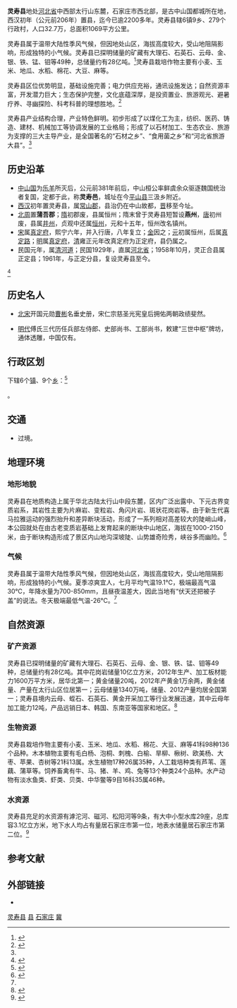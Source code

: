 {{Infobox China County
| county = 灵寿县
| usedname = 
| nameorigin = 
| Photo = 
| Photoname = 
| map = 
| map_caption = 
| Pinyin = Língshòu Xiàn
| Belong = [[河北省|河北省]][[石家庄市|石家庄市]]
| Types = [[县|县]]
| admincode = 
| founded = 
| seat = 
| officerTitle = 
| officer = 
| officerTitle2 = 
| officer2 = 
| division = 15
| town = 6
| township = 9
| subdistrict = 
| dialect =
| post code = 050500 
| phone code = 311
| coordinate = 
| area = 1069
| area land = 
| area water = 
| census yr = 2016年
| pop = 34.2万
| density =  
| GDP = 
| GDP_as_of = 
| GDPPC = 
| carlicense = 
| web = http://www.lingshou.gov.cn
| web_title = 灵寿县人民政府
}}
'''灵寿县'''地处[[河北省|河北省]]中西部太行山东麓，石家庄市西北部，是古中山国都城所在地，西汉初年（公元前206年）置县，迄今已逾2200多年。灵寿县辖6镇9乡、279个行政村，人口32.7万，总面积1069平方公里。

灵寿县属于温带大陆性季风气候，但因地处山区，海拔高度较大，受山地阻隔影响，形成独特的小气候。灵寿县已探明储量的矿藏有大理石、石英石、云母、金、银、铁、锰、钼等49种，总储量约有28亿吨。<ref>{{Cite web|url=http://ls.sjzchina.com/col/1291272430963/2010/09/01/1291282325484.html|title=矿产资源|accessdate=2017-02-14|author=|date=2010-09-01|publisher=灵寿县人民政府|deadurl=yes|archiveurl=https://web.archive.org/web/20170218235109/http://ls.sjzchina.com/col/1291272430963/2010/09/01/1291282325484.html|archivedate=2017-02-18}}</ref>灵寿县栽培作物主要有小麦、玉米、地瓜、水稻、棉花、大豆、麻等。

灵寿县区位优势明显，基础设施完善；电力供应充裕，通讯设施发达；自然资源丰富，开发潜力巨大；生态保护完整，文化底蕴深厚，是投资置业、旅游观光、避暑疗养、寻幽探险、科考科普的理想胜地。<ref name="#1">{{Cite web|url=http://ls.sjzchina.com/col/1291272430963/2010/08/31/1291282319984.html|title=基础优势|accessdate=2017-02-14|author=|date=2010-08-31|publisher=灵寿县人民政府|deadurl=yes|archiveurl=https://web.archive.org/web/20170219010829/http://ls.sjzchina.com/col/1291272430963/2010/08/31/1291282319984.html|archivedate=2017-02-19}}</ref>

灵寿县产业结构合理，产业特色鲜明。初步形成了以煤化工为主，纺织、医药、铸造、建材、机械加工等协调发展的工业格局；形成了以石材加工、生态农业、旅游为支撑的三大主导产业，是全国著名的“石材之乡”、“食用菌之乡”和“河北省旅游大县”。<ref name="#1"/>

== 历史沿革 ==
* [[中山国|中山国]]为[[乐羊|乐羊]]所灭后，公元前381年前后，中山桓公率鲜虞余众驱逐魏国统治者复国，定都于此，称'''灵寿邑'''，城址在今[[平山县|平山县]]三汲乡附近。
* [[西汉|西汉]]初年置灵寿县，属[[常山郡|常山郡]]，县治仍在中山故都，[[晋朝|晋]]移至今址。
* [[北周|北周]]置'''蒲吾郡'''；[[隋朝|隋]]初郡废，县属恒州；隋末曾于灵寿县短暂设'''燕州'''，[[唐朝|唐]]初州废，县属[[井州|井州]]，贞观中还属[[恒州|恒州]]，元和十五年，恒州改名镇州。
* [[宋朝|宋]]属[[真定府|真定府]]，熙宁六年，并入行唐，八年复立；[[金朝|金]]因之；[[元朝|元]]初属恒州，后属[[真定路|真定路]]；[[明朝|明]]属[[真定府|真定府]]，[[清朝|清]]雍正元年改真定府为正定府，县仍属之。
* 民国元年，属[[清河道|清河道]]；民国1929年，直属[[河北省|河北省]]；1958年10月，灵正合县属正定县；1961年，与正定分县，复设灵寿县至今。

<ref>{{Cite web|url=http://ls.sjzchina.com/col/1291272430963/2010/08/31/1291282321296.html|title=历史文化|accessdate=2017-02-18|author=灵寿之窗|date=2010-08-31|publisher=灵寿县人民政府|deadurl=yes|archiveurl=https://web.archive.org/web/20170219002440/http://ls.sjzchina.com/col/1291272430963/2010/08/31/1291282321296.html|archivedate=2017-02-19}}</ref>

== 历史名人 ==
* [[北宋|北宋]]开国元勋[[曹彬|曹彬]]名垂史册，宋仁宗慈圣光宪皇后拥佑两朝政绩斐然。

* [[明代|明代]]傅氏三代历任兵部左侍郎、史部尚书、工部尚书，敕建“三世中枢”牌坊，通体透雕，中国仅有。

== 行政区划 ==
{{PAGENAMEBASE}}下辖6个[[镇|镇]]、9个[[乡_(中华人民共和国)|乡]]：<ref>{{PRC admin/ref sgc|13/01/26/000/000}}</ref>

{{PRC admin/children|13/01/26/000/000}}。

== 交通 ==
* {{中国国道名|234}}过境。

== 地理环境 ==

=== 地形地貌 ===
灵寿县在地质构造上属于华北古陆太行山中段东麓，区内广泛出露中、下元古界变质岩系，其岩性主要为片麻岩、变粒岩、角闪片岩、斑状花岗岩等。由于新生代喜马拉雅运动的强烈抬升和差异断块活动，形成了一系列相对高差较大的陡峭山峰，本公园就处在由古老变质岩基础上发育起来的断块中山地区，海拔在1000-2150米，由于断块构造形成了景区内山地沟深坡陡、山势雄奇险秀，峡谷多而幽险。<ref name="#2">{{Cite web|url=http://ls.sjzchina.com/col/1291273465620/2009/06/17/1291282815609.html|title=灵寿介绍|accessdate=2017-02-18|author=灵寿之窗|date=2009-06-17|work=ls.sjzchina.com|publisher=灵寿县人民政府|deadurl=yes|archiveurl=https://web.archive.org/web/20170219031110/http://ls.sjzchina.com/col/1291273465620/2009/06/17/1291282815609.html|archivedate=2017-02-19}}</ref>

=== 气候 ===
灵寿县属于温带大陆性季风气候，但因地处山区，海拔高度较大，受山地阻隔影响，形成独特的小气候。夏季凉爽宜人，七月平均气温19.1℃，极端最高气温30℃，年降水量为700-850mm，且昼夜温差大，因此当地有“伏天还把被子盖”的说法。冬天极端最低气温-26℃。<ref name="#2"/>

== 自然资源 ==

=== 矿产资源 ===
灵寿县已探明储量的矿藏有大理石、石英石、云母、金、银、铁、锰、钼等49种，总储量约有28亿吨。其中花岗岩储量10亿立方米，2012年生产、加工板材能力1600万平方米，居华北第一；黄金储量20吨，2012年产黄金1万余两，黄金储量、产量在太行山区位居第一；云母储量1340万吨，储量、2012产量均居全国第一；灵寿县境内云母、蛭石、石英石、黄金开采加工等行业发展迅速，其中云母年加工能力12吨，产品远销日本、韩国、东南亚等国家和地区。<ref>{{Cite web|url=http://ls.sjzchina.com/col/1291272430963/2010/09/01/1291282325484.html|title=矿产资源|accessdate=2017-02-18|author=灵寿之窗|date=2010-09-01|work=ls.sjzchina.com|publisher=灵寿县人民政府|deadurl=yes|archiveurl=https://web.archive.org/web/20170218235109/http://ls.sjzchina.com/col/1291272430963/2010/09/01/1291282325484.html|archivedate=2017-02-18}}</ref>

=== 生物资源 ===
灵寿县栽培作物主要有小麦、玉米、地瓜、水稻、棉花、大豆、麻等41科98种136个品种。木本植物主要有毛白杨、泡桐、刺槐、白榆、旱柳、楸树、欧美杨、大枣、苹果、杏树等21科13属。水生植物17种26属35种，人工栽培种类有芦苇、莲藕、蒲草等。饲养畜禽有牛、马、猪、羊、鸡、兔等13个种类24个品种。水产动物有淡水鱼类、虾类、贝类、中华鳖等9目16科35属46种。

=== 水资源 ===
灵寿县充足的水资源有滹沱河、磁河、松阳河等9条，有大中小型水库29座，总库容3.1亿立方米，地下水人均占有量居石家庄市第一位，地表水储量居石家庄市第二位。<ref>{{Cite web|url=http://ls.sjzchina.com/col/1291272430963/2010/09/01/1291282324828.html|title=水资源|accessdate=2017-02-18|author=灵寿之窗|date=2016-09-01|work=ls.sjzchina.com|publisher=灵寿县人民政府|deadurl=yes|archiveurl=https://web.archive.org/web/20170219022608/http://ls.sjzchina.com/col/1291272430963/2010/09/01/1291282324828.html|archivedate=2017-02-19}}</ref>

== 参考文献 ==
{{reflist}}

== 外部链接 ==
* {{Official website|http://www.lingshou.gov.cn/|name=灵寿县人民政府}}

{{灵寿县行政区划}}
{{石家庄市行政区划}}
{{河北行政区划}}
{{国家级贫困县|前}}

[[Category:灵寿县|]]
[[Category:石家庄区县市|县]]
[[Category:河北省县份|石家庄]]
[[Category:原国家级贫困县|冀]]